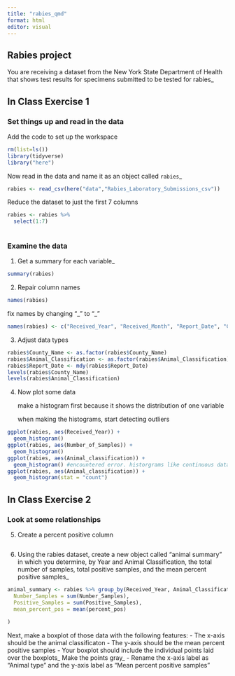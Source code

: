 ```yaml
---
title: "rabies_qmd"
format: html
editor: visual
---
```


## Rabies project

You are receiving a dataset from the New York State Department of Health that shows test results for specimens submitted to be tested for rabies\_

## In Class Exercise 1

### Set things up and read in the data

Add the code to set up the workspace

```r
rm(list=ls())
library(tidyverse)
library("here")
```

Now read in the data and name it as an object called `rabies`\_

```r
rabies <- read_csv(here("data","Rabies_Laboratory_Submissions_csv"))
```

Reduce the dataset to just the first 7 columns

```r
rabies <- rabies %>%
  select(1:7)
  
```

### Examine the data

1.  Get a summary for each variable\_

```r
summary(rabies)
```

2.  Repair column names

```r
names(rabies)
```

fix names by changing "\_" to "\_"

```r
names(rabies) <- c("Received_Year", "Received_Month", "Report_Date", "County_Name", "Animal_Classification", "Number_of_Samples", "Positive_Samples" )
```

3.  Adjust data types

```r
rabies$County_Name <- as.factor(rabies$County_Name)
rabies$Animal_Classification <- as.factor(rabies$Animal_Classification)
rabies$Report_Date <- mdy(rabies$Report_Date)
levels(rabies$County_Name)
levels(rabies$Animal_Classification)
```

4.  Now plot some data

    make a histogram first because it shows the distribution of one variable

    when making the histograms, start detecting outliers

```r
ggplot(rabies, aes(Received_Year)) + 
  geom_histogram()
ggplot(rabies, aes(Number_of_Samples)) + 
  geom_histogram()
ggplot(rabies, aes(Animal_classification)) + 
  geom_histogram() #encountered error. historgrams like continuous data
ggplot(rabies, aes(Animal_classification)) + 
  geom_histogram(stat = "count")
```

## In Class Exercise 2

### Look at some relationships

5.  Create a percent positive column

```r

```

6.  Using the rabies dataset, create a new object called "animal summary" in which you determine, by Year and Animal Classification, the total number of samples, total positive samples, and the mean percent positive samples\_

```r
animal_summary <- rabies %>% group_by(Received_Year, Animal_Classification) %>% summarise(
  Number_Samples = sum(Number_Samples),
  Positive_Samples = sum(Positive_Samples),
  mean_percent_pos = mean(percent_pos)
  
)


```

Next, make a boxplot of those data with the following features: - The x-axis should be the animal classificaton - The y-axis should be the mean percent positive samples - Your boxplot should include the individual points laid over the boxplots\_ Make the points gray\_ - Rename the x-axis label as "Animal type" and the y-axis label as "Mean percent positive samples"

```r

```
